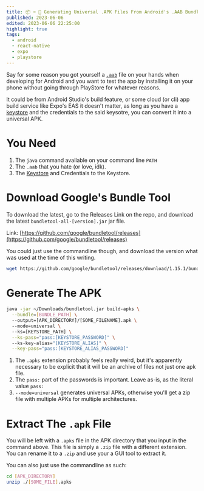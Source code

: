 ```yaml
---
title: 📦 ➡️ 🤖 Generating Universal .APK Files From Android's .AAB Bundles
published: 2023-06-06
edited: 2023-06-06 22:25:00
highlight: true
tags:
  - android
  - react-native
  - expo
  - playstore
---
```


Say for some reason you got yourself a [`.aab`](https://developer.android.com/guide/app-bundle) file on 
your hands when developing for Android and you want to test the app by installing it on your phone
 without going through PlayStore for whatever reasons.

It could be from Android Studio's build feature, or some cloud (or cli) app build service like Expo's EAS
it doesn't matter, as long as you have a [keystore](https://developer.android.com/training/articles/keystore) 
and the credentials to the said keysotre, you can convert it into a universal APK.

# You Need

1. The `java` command available on your command line `PATH`
2. The `.aab` that you hate (or love, idk).
3. The [Keystore](https://developer.android.com/training/articles/keystore) and Credentials to the Keystore.

# Download Google's Bundle Tool

To download the latest, go to the Releases Link on the repo, 
and download the latest `bundletool-all-[version].jar` jar file.

Link: [https://github.com/google/bundletool/releases](https://github.com/google/bundletool/releases)

You could just use the commandline though, and download the version what was used at the time
of this writing.

```bash
wget https://github.com/google/bundletool/releases/download/1.15.1/bundletool-all-1.15.1.jar -O ~/Downloads/bundletool.jar
```

# Generate The APK

```bash
java -jar ~/Downloads/bundletool.jar build-apks \
  --bundle=[BUNDLE_PATH] \ 
  --output=[APK_DIRECTORY]/[SOME_FILENAME].apk \ 
  --mode=universal \ 
  --ks=[KEYSTORE_PATH] \
  --ks-pass="pass:[KEYSTORE_PASSWORD]" \ 
  --ks-key-alias="[KEYSTORE_ALIAS]" \
  --key-pass="pass:[KEYSTORE_ALIAS_PASSWORD]"
```

1. The `.apks` extension probably feels really weird, but it's apparently necessary to be 
explicit that it will be an archive of files not just one apk file.
2. The `pass:` part of the passwords is important. Leave as-is, as the literal value
`pass:`
3. `--mode=universal` generates universal APKs, otherwise 
you'll get a zip file with multiple APKs for multiple architectures.


# Extract The `.apk` File

You will be left with a `.apks` file in the APK directory that you input in the command
above. This file is simply a `.zip` file with a different extension. You can rename it to a `.zip`
and use your a GUI tool to extract it.

You can also just use the commandline as such:

```bash
cd [APK_DIRECTORY]
unzip ./[SOME_FILE].apks
```
